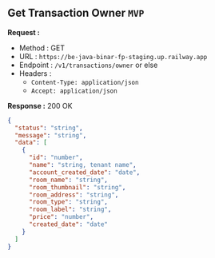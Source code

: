 
## Get Transaction Owner `MVP`

**Request :**

- Method : <Badge method="GET">GET</Badge>
- URL : `https://be-java-binar-fp-staging.up.railway.app`
- Endpoint : `/v1/transactions/owner` or else
- Headers :
  - `Content-Type: application/json`
  - `Accept: application/json`

**Response :** <Badge outline variant="success">200 OK</Badge>

```json
{
  "status": "string",
  "message": "string",
  "data": [
    {
      "id": "number",
      "name": "string, tenant name",
      "account_created_date": "date",
      "room_name": "string",
      "room_thumbnail": "string",
      "room_address": "string",
      "room_type": "string",
      "room_label": "string",
      "price": "number",
      "created_date": "date"
    }
  ]
}
```
